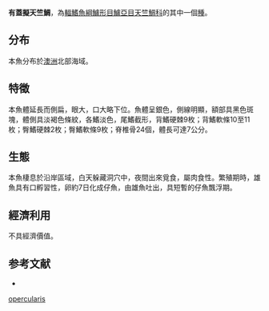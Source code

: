 {{Speciesbox
| name = 有蓋擬天竺鯛
| status = NE
| genus = Apogonichthyoides
| species = opercularis
| authority = [[Macleay|Macleay]], 1878
| synonyms = 
}}
'''有蓋擬天竺鯛'''，為[[輻鰭魚綱|輻鰭魚綱]][[鱸形目|鱸形目]][[鱸亞目|鱸亞目]][[天竺鯛科|天竺鯛科]]的其中一個[[種|種]]。

==分布==
本魚分布於[[澳洲|澳洲]]北部海域。

==特徵==
本魚體延長而側扁，眼大，口大略下位。魚體呈銀色，側線明顯，額部具黑色斑塊，體側具淡褐色條紋，各鰭淡色，尾鰭截形，背鰭硬棘9枚；背鰭軟條10至11枚；臀鰭硬棘2枚；臀鰭軟條9枚；脊椎骨24個，體長可達7公分。

==生態==
本魚棲息於沿岸區域，白天躲藏洞穴中，夜間出來覓食，屬肉食性。繁殖期時，雄魚具有口孵習性，卵約7日化成仔魚，由雄魚吐出，具短暫的仔魚飄浮期。

==經濟利用==
不具經濟價值。

==参考文献==
*{{FishBase_species|genus=Apogonichthyoides|species=opercularis|year=2011|month=12}}
{{Taxonbar|from=Q3759317}}

[[Category:擬天竺鯛屬|opercularis]]